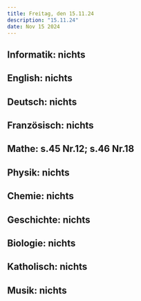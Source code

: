 ```yaml
---
title: Freitag, den 15.11.24
description: "15.11.24"
date: Nov 15 2024
---
```


## Informatik: nichts
## English: nichts
## Deutsch: nichts
## Französisch: nichts
## Mathe: s.45 Nr.12; s.46 Nr.18
## Physik: nichts
## Chemie: nichts
## Geschichte: nichts
## Biologie: nichts
## Katholisch: nichts
## Musik: nichts